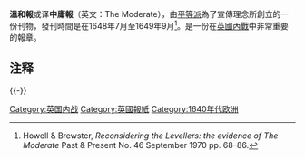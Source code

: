 {{Infobox newspaper
| name                 = The Moderate（中庸報）
| logo                 = 
| image                = 
| caption              = 
| type                 = 
| format               = 
| owners               = 
| founder              = 
| publisher            = [[平等派|平等派]]
| president            = 
| editor               = 
| chiefeditor          = 
| assoceditor          = 
| maneditor            = 
| generalmanager       =
| newseditor           = 
| managingeditordesign = 
| campuseditor         = 
| campuschief          = 
| metroeditor          =
| metrochief           =
| opeditor             = 
| staff                = 
| foundation           = 1648年6月
| political            = 
| language             = [[英文|英文]]
| ceased publication   = 1649年9月
| headquarters         = 
| circulation          = 
| circulation_date     = 
| sister newspapers    = 
| ISSN                 = 
| oclc                 = 642444396
| RNI                  =
| website              = 
| free                 = 
| dirinteractive       = 
}}
'''溫和報'''或译'''中庸報'''（英文：The Moderate），由[[平等派|平等派]]為了宣傳理念所創立的一份刊物，發刊時間是在1648年7月至1649年9月<ref>Howell & Brewster, ''Reconsidering the Levellers: the evidence of The Moderate'' Past & Present No. 46 September 1970 pp. 68–86.</ref>。是一份在[[英國內戰|英國內戰]]中非常重要的報章。

==注释==
{{Reflist|2}}

{{-}}
{{英格兰王国|state=collapsed}}

[[Category:英国内战|Category:英国内战]]
[[Category:英國報紙|Category:英國報紙]]
[[Category:1640年代欧洲|Category:1640年代欧洲]]